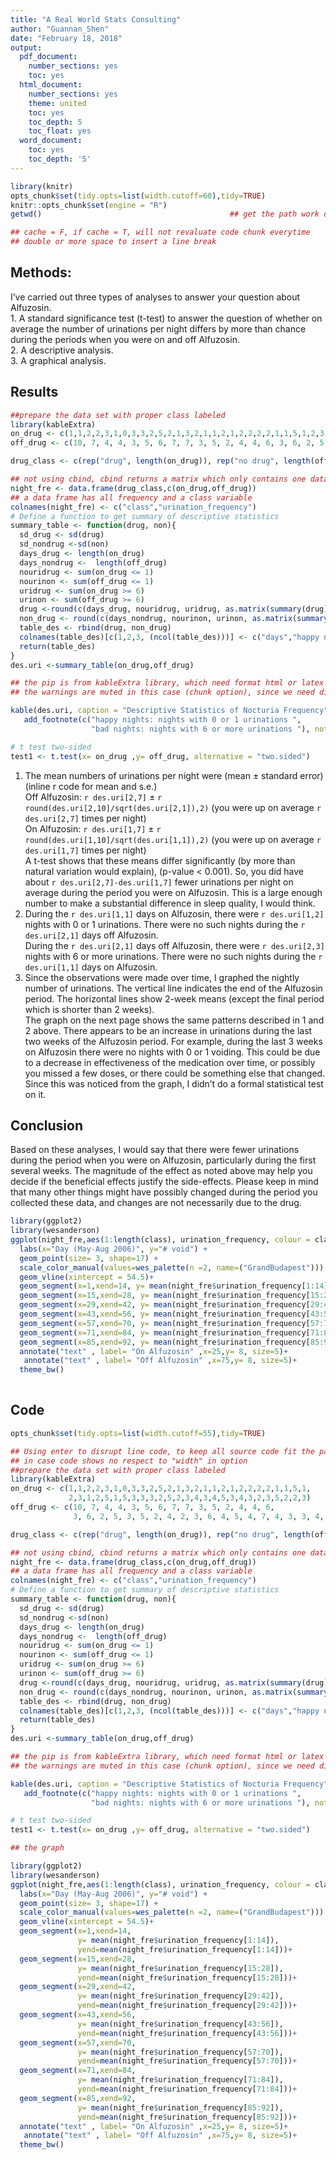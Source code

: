 ```yaml
---
title: "A Real World Stats Consulting"
author: "Guannan_Shen"
date: "February 18, 2018"
output: 
  pdf_document:
    number_sections: yes
    toc: yes
  html_document:
    number_sections: yes
    theme: united
    toc: yes
    toc_depth: 5
    toc_float: yes
  word_document:
    toc: yes
    toc_depth: '5'
---
```

```r
library(knitr)
opts_chunk$set(tidy.opts=list(width.cutoff=60),tidy=TRUE)
knitr::opts_chunk$set(engine = "R")
getwd()                                          ## get the path work directory

## cache = F, if cache = T, will not revaluate code chunk everytime
## double or more space to insert a line break
```
## Methods:
I’ve carried out three types of analyses to answer your question about Alfuzosin.  
1. A standard significance test (t-test) to answer the question of whether on average the number of urinations per night differs by more than chance during the periods when you were on and off Alfuzosin.  
2. A descriptive analysis.  
3. A graphical analysis.  

## Results
```r
##prepare the data set with proper class labeled
library(kableExtra)
on_drug <- c(1,1,2,2,3,1,0,3,3,2,5,2,1,3,2,1,1,2,1,2,2,2,2,1,1,5,1,2,3,1,2,5,1,5,3,3,3,2,5,2,3,4,3,4,5,3,4,3,2,3,5,2,2,3)
off_drug <- c(10, 7, 4, 4, 3, 5, 6, 7, 7, 3, 5, 2, 4, 4, 6, 3, 6, 2, 5, 3, 5, 2, 4, 2, 3, 6, 4, 5, 4, 7, 4, 3, 3, 4, 2,4, 4, 3)

drug_class <- c(rep("drug", length(on_drug)), rep("no drug", length(off_drug)))

## not using cbind, cbind returns a matrix which only contains one data type
night_fre <- data.frame(drug_class,c(on_drug,off_drug))         
## a data frame has all frequency and a class variable
colnames(night_fre) <- c("class","urination_frequency")
# Define a function to get summary of descriptive statistics
summary_table <- function(drug, non){
  sd_drug <- sd(drug)
  sd_nondrug <-sd(non)
  days_drug <- length(on_drug)
  days_nondrug <-  length(off_drug)
  nouridrug <- sum(on_drug <= 1)
  nourinon <- sum(off_drug <= 1)
  uridrug <- sum(on_drug >= 6)
  urinon <- sum(off_drug >= 6)
  drug <-round(c(days_drug, nouridrug, uridrug, as.matrix(summary(drug))[,1], sd_drug),2)
  non_drug <- round(c(days_nondrug, nourinon, urinon, as.matrix(summary(non))[,1],sd_nondrug),2)
  table_des <- rbind(drug, non_drug)
  colnames(table_des)[c(1,2,3, (ncol(table_des)))] <- c("days","happy nights","bad nights","s.d.")
  return(table_des)
}
des.uri <-summary_table(on_drug,off_drug)

## the pip is from kableExtra library, which need format html or latex
## the warnings are muted in this case (chunk option), since we need direct beautiful pdf output 

kable(des.uri, caption = "Descriptive Statistics of Nocturia Frequency") %>%
   add_footnote(c("happy nights: nights with 0 or 1 urinations ",
                  "bad nights: nights with 6 or more urinations "), notation="alphabet")

# t test two-sided
test1 <- t.test(x= on_drug ,y= off_drug, alternative = "two.sided")
```



1. The mean numbers of urinations per night were (mean ± standard error) (inline r code for mean and s.e.)  
Off Alfuzosin:	`r des.uri[2,7]` ± `r round(des.uri[2,10]/sqrt(des.uri[2,1]),2)` (you were up on average `r des.uri[2,7]` times per night)  
On Alfuzosin:	`r des.uri[1,7]` ± `r round(des.uri[1,10]/sqrt(des.uri[1,1]),2)` (you were up on average `r des.uri[1,7]` times per night)   
A t-test shows that these means differ significantly (by more than natural variation would explain), (p-value < 0.001).  So, you did have about `r des.uri[2,7]-des.uri[1,7] ` fewer urinations per night on average during the period you were on Alfuzosin.  This is a large enough number to make a substantial difference in sleep quality, I would think.  
2. During the `r des.uri[1,1]` days on Alfuzosin, there were `r des.uri[1,2]` nights with 0 or 1 urinations.  There were no such nights during the `r des.uri[2,1]` days off Alfuzosin.  
During the `r des.uri[2,1]` days off Alfuzosin, there were `r des.uri[2,3]` nights with 6 or more urinations.  There were no such nights during the `r des.uri[1,1]` days on Alfuzosin.  
3. Since the observations were made over time, I graphed the nightly number of urinations.  The vertical line indicates the end of the Alfuzosin period.  The horizontal lines show 2-week means (except the final period which is shorter than 2 weeks).  
The graph on the next page shows the same patterns described in 1 and 2 above.  There appears to be an increase in urinations during the last two weeks of the Alfuzosin period.  For example, during the last 3 weeks on Alfuzosin there were no nights with 0 or 1 voiding.  This could be due to a decrease in effectiveness of the medication over time, or possibly you missed a few doses, or there could be something else that changed.  Since this was noticed from the graph, I didn’t do a formal statistical test on it.  

## Conclusion
Based on these analyses, I would say that there were fewer urinations during the period when you were on Alfuzosin, particularly during the first several weeks.  The magnitude of the effect as noted above may help you decide if the beneficial effects justify the side-effects.  Please keep in mind that many other things might have possibly changed during the period you collected these data, and changes are not necessarily due to the drug.  

```r
library(ggplot2)
library(wesanderson)
ggplot(night_fre,aes(1:length(class), urination_frequency, colour = class)) +
  labs(x="Day (May-Aug 2006)", y="# void") +
  geom_point(size= 3, shape=17) +
  scale_color_manual(values=wes_palette(n =2, name=("GrandBudapest"))) +
  geom_vline(xintercept = 54.5)+
  geom_segment(x=1,xend=14, y= mean(night_fre$urination_frequency[1:14]), yend=mean(night_fre$urination_frequency[1:14]))+
  geom_segment(x=15,xend=28, y= mean(night_fre$urination_frequency[15:28]), yend=mean(night_fre$urination_frequency[15:28]))+
  geom_segment(x=29,xend=42, y= mean(night_fre$urination_frequency[29:42]), yend=mean(night_fre$urination_frequency[29:42]))+
  geom_segment(x=43,xend=56, y= mean(night_fre$urination_frequency[43:56]), yend=mean(night_fre$urination_frequency[43:56]))+
  geom_segment(x=57,xend=70, y= mean(night_fre$urination_frequency[57:70]), yend=mean(night_fre$urination_frequency[57:70]))+
  geom_segment(x=71,xend=84, y= mean(night_fre$urination_frequency[71:84]), yend=mean(night_fre$urination_frequency[71:84]))+
  geom_segment(x=85,xend=92, y= mean(night_fre$urination_frequency[85:92]), yend=mean(night_fre$urination_frequency[85:92]))+
  annotate("text" , label= "On Alfuzosin" ,x=25,y= 8, size=5)+
   annotate("text" , label= "Off Alfuzosin" ,x=75,y= 8, size=5)+
  theme_bw()
 
```

## Code

```r
opts_chunk$set(tidy.opts=list(width.cutoff=55),tidy=TRUE)

## Using enter to disrupt line code, to keep all source code fit the page width of PDF
## in case code shows no respect to "width" in option
##prepare the data set with proper class labeled
library(kableExtra)
on_drug <- c(1,1,2,2,3,1,0,3,3,2,5,2,1,3,2,1,1,2,1,2,2,2,2,1,1,5,1,
             2,3,1,2,5,1,5,3,3,3,2,5,2,3,4,3,4,5,3,4,3,2,3,5,2,2,3)
off_drug <- c(10, 7, 4, 4, 3, 5, 6, 7, 7, 3, 5, 2, 4, 4, 6, 
              3, 6, 2, 5, 3, 5, 2, 4, 2, 3, 6, 4, 5, 4, 7, 4, 3, 3, 4, 2,4, 4, 3)

drug_class <- c(rep("drug", length(on_drug)), rep("no drug", length(off_drug)))

## not using cbind, cbind returns a matrix which only contains one data type
night_fre <- data.frame(drug_class,c(on_drug,off_drug))         
## a data frame has all frequency and a class variable
colnames(night_fre) <- c("class","urination_frequency")
# Define a function to get summary of descriptive statistics
summary_table <- function(drug, non){
  sd_drug <- sd(drug)
  sd_nondrug <-sd(non)
  days_drug <- length(on_drug)
  days_nondrug <-  length(off_drug)
  nouridrug <- sum(on_drug <= 1)
  nourinon <- sum(off_drug <= 1)
  uridrug <- sum(on_drug >= 6)
  urinon <- sum(off_drug >= 6)
  drug <-round(c(days_drug, nouridrug, uridrug, as.matrix(summary(drug))[,1], sd_drug),2)
  non_drug <- round(c(days_nondrug, nourinon, urinon, as.matrix(summary(non))[,1],sd_nondrug),2)
  table_des <- rbind(drug, non_drug)
  colnames(table_des)[c(1,2,3, (ncol(table_des)))] <- c("days","happy nights","bad nights","s.d.")
  return(table_des)
}
des.uri <-summary_table(on_drug,off_drug)

## the pip is from kableExtra library, which need format html or latex
## the warnings are muted in this case (chunk option), since we need direct beautiful pdf output 

kable(des.uri, caption = "Descriptive Statistics of Nocturia Frequency") %>%
   add_footnote(c("happy nights: nights with 0 or 1 urinations ",
                  "bad nights: nights with 6 or more urinations "), notation="alphabet")

# t test two-sided
test1 <- t.test(x= on_drug ,y= off_drug, alternative = "two.sided")

## the graph

library(ggplot2)
library(wesanderson)
ggplot(night_fre,aes(1:length(class), urination_frequency, colour = class)) +
  labs(x="Day (May-Aug 2006)", y="# void") +
  geom_point(size= 3, shape=17) +
  scale_color_manual(values=wes_palette(n =2, name=("GrandBudapest"))) +
  geom_vline(xintercept = 54.5)+
  geom_segment(x=1,xend=14,
               y= mean(night_fre$urination_frequency[1:14]),
               yend=mean(night_fre$urination_frequency[1:14]))+
  geom_segment(x=15,xend=28, 
               y= mean(night_fre$urination_frequency[15:28]),
               yend=mean(night_fre$urination_frequency[15:28]))+
  geom_segment(x=29,xend=42, 
               y= mean(night_fre$urination_frequency[29:42]),
               yend=mean(night_fre$urination_frequency[29:42]))+
  geom_segment(x=43,xend=56, 
               y= mean(night_fre$urination_frequency[43:56]),
               yend=mean(night_fre$urination_frequency[43:56]))+
  geom_segment(x=57,xend=70, 
               y= mean(night_fre$urination_frequency[57:70]),
               yend=mean(night_fre$urination_frequency[57:70]))+
  geom_segment(x=71,xend=84, 
               y= mean(night_fre$urination_frequency[71:84]),
               yend=mean(night_fre$urination_frequency[71:84]))+
  geom_segment(x=85,xend=92, 
               y= mean(night_fre$urination_frequency[85:92]),
               yend=mean(night_fre$urination_frequency[85:92]))+
  annotate("text" , label= "On Alfuzosin" ,x=25,y= 8, size=5)+
   annotate("text" , label= "Off Alfuzosin" ,x=75,y= 8, size=5)+
  theme_bw()

```
